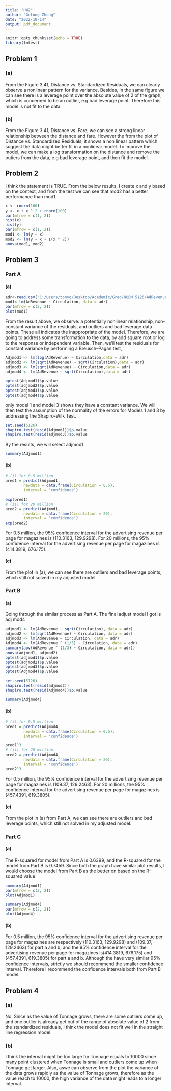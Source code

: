 ---
title: "HW2"
author: "Getong Zhong"
date: "2022-10-14"
output: pdf_document
---

```{r setup, include=FALSE}
knitr::opts_chunk$set(echo = TRUE)
library(lmtest)
```

## Problem 1

### (a)
From the Figure 3.41, Distance vs. Standardized Residuals, we can clearly observe a nonlinear pattern for the variance. Besides, in the same figure we can see there is a leverage point over the absolute value of 2 of the graph, which is concerned to be an outlier, e.g bad leverage point. Therefore this model is not fit to the data.

### (b)
From the Figure 3.41, Distance vs. Fare, we can see a strong linear relationship between the distance and fare. However the from the plot of Distance vs. Standardized Residuals, it shows a non linear pattern which suggest the data might better fit in a nonlinear model. To improve the model, we can make a log transformation on the distance and remove the outiers from the data, e.g bad leverage point, and then fit the model. 

## Problem 2

I think the statement is TRUE. From the below results, I create x and y based on the context, and from the test we can see that mod2 has a better performance than mod1.
```{r}
x <- rnorm(100)
y <- x + x ^ 2 + rnorm(100)
par(mfrow = c(1, 2))
hist(x)
hist(y)
par(mfrow = c(1, 2))
mod1 <- lm(y ~ x)
mod2 <- lm(y ~ x + I(x ^ 2))
anova(mod1, mod2)
```
## Problem 3
### Part A
#### (a)

```{r}
adr<-read.csv("C:/Users/tonyg/Desktop/Academic/Grad/HUDM 5126/AdRevenue.csv")
mod1<-lm(AdRevenue ~ Circulation, data = adr)
par(mfrow = c(2, 2))
plot(mod1)
```
From the result above, we observe: a potentially nonlinear relationship, non-constant variance of the residuals, and outliers and bad leverage data points. These all indicates the inappropriate of the model. Therefore, we are going to address some transformation to the data, by add square root or log to the response or independent variable. Then, we’ll test the residuals for constant variance by performing a Breusch–Pagan test,

```{r}
Adjmod1 <- lm(log(AdRevenue) ~ Circulation,data = adr)
adjmod2 <- lm(sqrt(AdRevenue) ~ sqrt(Circulation),data = adr)
adjmod3 <- lm(sqrt(AdRevenue) ~ Circulation,data = adr)
adjmod4 <- lm(AdRevenue ~ sqrt(Circulation),data = adr)

bptest(Adjmod1)$p.value
bptest(adjmod2)$p.value
bptest(adjmod3)$p.value
bptest(adjmod4)$p.value
```

only model 1 and model 3 shows they have a constant variance. We will then test the assumption of the normality of the errors for Models 1 and 3 by addressing the Shapiro-Wilk Test.
```{r}
set.seed(5126)
shapiro.test(resid(Adjmod1))$p.value
shapiro.test(resid(adjmod3))$p.value
```
By the results, we will select adjmod1.

```{r}
summary(Adjmod1)
```
#### (b)
```{r}
# (i) for 0.5 million
pred1 = predict(Adjmod1,
        newdata = data.frame(Circulation = 0.5),
        interval = 'confidence')

exp(pred1)
# (ii) for 20 million
pred2 = predict(Adjmod1,
        newdata = data.frame(Circulation = 20),
        interval = 'confidence')
exp(pred2)
```
For 0.5 million, the 95% confidence interval for the advertising revenue per page for magazines is (110.3163, 129.9298). For 20 millions, the 95% confidence interval for the advertising revenue per page for magazines is (414.3819, 676.175).

#### (c)
From the plot in (a), we can see there are outliers and bad leverage points, which still not solved in my adjusted model. 

### Part B
#### (a)
Going through the similar process as Part A. The final adjust model I got is adj mod4
```{r}
adjmod1 <- lm(AdRevenue ~ sqrt(Circulation), data = adr)
adjmod2 <- lm(sqrt(AdRevenue) ~ Circulation, data = adr)
adjmod3 <- lm(AdRevenue ~ Circulation, data = adr)
Adjmod4 <- lm(AdRevenue ^ (1/3) ~ Circulation, data = adr)
summary(aov(AdRevenue ^ (1/3) ~ Circulation, data = adr))
anova(adjmod1, adjmod2)
bptest(adjmod1)$p.value
bptest(adjmod2)$p.value
bptest(adjmod3)$p.value
bptest(Adjmod4)$p.value

```

```{r}
set.seed(5126)
shapiro.test(resid(adjmod2))
shapiro.test(resid(Adjmod4))$p.value
```
```{r}
summary(Adjmod4)
```

#### (b)
```{r}
# (i) for 0.5 million
pred1 = predict(Adjmod4,
        newdata = data.frame(Circulation = 0.5),
        interval = 'confidence')

pred1^3
# (ii) for 20 million
pred2 = predict(Adjmod4,
        newdata = data.frame(Circulation = 20),
        interval = 'confidence')
pred2^3
```
For 0.5 million, the 95% confidence interval for the advertising revenue per page for magazines is (109.37, 129.2463). For 20 millions, the 95% confidence interval for the advertising revenue per page for magazines is (457.4391, 619.3805).

#### (c)
From the plot in (a) from Part A, we can see there are outliers and bad leverage points, which still not solved in my adjusted model. 

### Part C
#### (a)
The R-squared for model from Part A is 0.6399, and the R-squared for the model from Part B is 0.7459. Since both the graph have similar plot results, I would choose the model from Part B as the better on based on the R-squared value 
```{r}
summary(Adjmod1)
par(mfrow = c(2, 2))
plot(Adjmod1)
```

```{r}
summary(Adjmod4)
par(mfrow = c(2, 2))
plot(Adjmod4)
```

#### (b)
For 0.5 million, the 95% confidence interval for the advertising revenue per page for magazines are respectively (110.3163, 129.9298) and (109.37, 129.2463) for part a and b; and the 95% confidence interval for the advertising revenue per page for magazines is(414.3819, 676.175) and (457.4391, 619.3805) for part a and b. Although the have very similar 95% confidence intervals, strictly we should recommend the smaller confidence interval. Therefore I recommend the confidence intervals both from Part B model.

## Problem 4
### (a)
No. Since as the value of Tonnage grows, there are some outliers come up, and one outlier is already get out of the range of absolute value of 2 from the standardized residuals, I think the model does not fit well in the straight line regression model.

### (b)
I think the interval might be too large for Tonnage equals to 10000 since many point clustered when Tonnage is small and outliers come up when Tonnage get larger. Also, aswe can observe from the plot the variance of the data grows rapidly as the value of Tonnage grows, therefore as the value reach to 10000, the high variance of the data might leads to a longer interval. 
